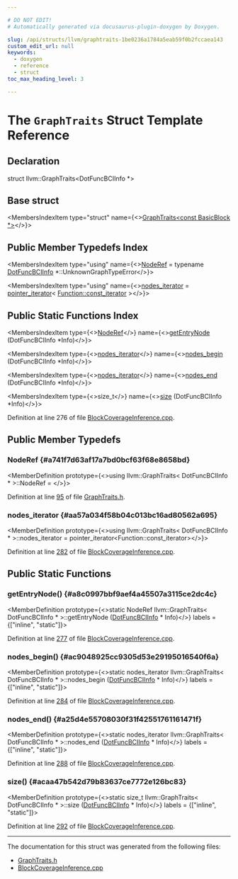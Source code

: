 ```yaml
---

# DO NOT EDIT!
# Automatically generated via docusaurus-plugin-doxygen by Doxygen.

slug: /api/structs/llvm/graphtraits-1be0236a1784a5eab59f0b2fccaea143
custom_edit_url: null
keywords:
  - doxygen
  - reference
  - struct
toc_max_heading_level: 3

---
```





# The `GraphTraits` Struct Template Reference

<DoxygenPage pluginConfig={pluginConfig}>



## Declaration

<CodeBlock>struct llvm::GraphTraits&lt;DotFuncBCIInfo &#42;&gt;</CodeBlock>

## Base struct

<MembersIndex>

<MembersIndexItem
  type="struct"
  name={<><a href="/docs/api/structs/llvm/graphtraits-9656629af6fba4d53ea66c8963d0c72b">GraphTraits&lt;const BasicBlock &#42;&gt;</a></>}>
</MembersIndexItem>

</MembersIndex>

## Public Member Typedefs Index

<MembersIndex>

<MembersIndexItem
  type="using"
  name={<><a href="/docs/api/structs/llvm/graphtraits/#a741f7d63af17a7bd0bcf63f68e8658bd">NodeRef</a> = typename <a href="/docs/api/classes/llvm/dotfuncbciinfo">DotFuncBCIInfo</a> &#42;::UnknownGraphTypeError</>}>
</MembersIndexItem>

<MembersIndexItem
  type="using"
  name={<><a href="#aa57a034f58b04c013bc16ad80562a695">nodes&#95;iterator</a> = <a href="/docs/api/classes/llvm/pointer-iterator">pointer&#95;iterator</a>&lt; <a href="/docs/api/classes/llvm/function/#a7e04cb9e3897c6b3b5ae22349695fa69">Function::const&#95;iterator</a> &gt;</>}>
</MembersIndexItem>

</MembersIndex>

## Public Static Functions Index

<MembersIndex>

<MembersIndexItem
  type={<><a href="/docs/api/structs/llvm/graphtraits/#a741f7d63af17a7bd0bcf63f68e8658bd">NodeRef</a></>}
  name={<><a href="#a8c0997bbf9aef4a45507a3115ce2dc4c">getEntryNode</a> (DotFuncBCIInfo &#42;Info)</>}>
</MembersIndexItem>

<MembersIndexItem
  type={<><a href="#aa57a034f58b04c013bc16ad80562a695">nodes&#95;iterator</a></>}
  name={<><a href="#ac9048925cc9305d53e29195016540f6a">nodes&#95;begin</a> (DotFuncBCIInfo &#42;Info)</>}>
</MembersIndexItem>

<MembersIndexItem
  type={<><a href="#aa57a034f58b04c013bc16ad80562a695">nodes&#95;iterator</a></>}
  name={<><a href="#a25d4e55708030f31f42551761161471f">nodes&#95;end</a> (DotFuncBCIInfo &#42;Info)</>}>
</MembersIndexItem>

<MembersIndexItem
  type={<>size&#95;t</>}
  name={<><a href="#acaa47b542d79b83637ce7772e126bc83">size</a> (DotFuncBCIInfo &#42;Info)</>}>
</MembersIndexItem>

</MembersIndex>


Definition at line 276 of file <a href="/docs/api/files/lib/lib/transforms/lib/transforms/instrumentation/blockcoverageinference-cpp">BlockCoverageInference.cpp</a>.

<SectionDefinition>

## Public Member Typedefs

### NodeRef {#a741f7d63af17a7bd0bcf63f68e8658bd}

<MemberDefinition
  prototype={<>using llvm::GraphTraits&lt; DotFuncBCIInfo &#42; &gt;::NodeRef = </>}>

Definition at line <a href="/docs/api/files/include/include/llvm/include/llvm/adt/graphtraits-h/#l00095">95</a> of file <a href="/docs/api/files/include/include/llvm/include/llvm/adt/graphtraits-h">GraphTraits.h</a>.
</MemberDefinition>

### nodes&#95;iterator {#aa57a034f58b04c013bc16ad80562a695}

<MemberDefinition
  prototype={<>using llvm::GraphTraits&lt; DotFuncBCIInfo &#42; &gt;::nodes&#95;iterator =  pointer&#95;iterator&lt;Function::const&#95;iterator&gt;</>}>

Definition at line <a href="/docs/api/files/lib/lib/transforms/lib/transforms/instrumentation/blockcoverageinference-cpp/#l00282">282</a> of file <a href="/docs/api/files/lib/lib/transforms/lib/transforms/instrumentation/blockcoverageinference-cpp">BlockCoverageInference.cpp</a>.
</MemberDefinition>

</SectionDefinition>

<SectionDefinition>

## Public Static Functions

### getEntryNode() {#a8c0997bbf9aef4a45507a3115ce2dc4c}

<MemberDefinition
  prototype={<>static NodeRef llvm::GraphTraits&lt; DotFuncBCIInfo &#42; &gt;::getEntryNode (<a href="/docs/api/classes/llvm/dotfuncbciinfo">DotFuncBCIInfo</a> &#42; Info)</>}
  labels = {["inline", "static"]}>

Definition at line <a href="/docs/api/files/lib/lib/transforms/lib/transforms/instrumentation/blockcoverageinference-cpp/#l00277">277</a> of file <a href="/docs/api/files/lib/lib/transforms/lib/transforms/instrumentation/blockcoverageinference-cpp">BlockCoverageInference.cpp</a>.
</MemberDefinition>

### nodes&#95;begin() {#ac9048925cc9305d53e29195016540f6a}

<MemberDefinition
  prototype={<>static nodes&#95;iterator llvm::GraphTraits&lt; DotFuncBCIInfo &#42; &gt;::nodes&#95;begin (<a href="/docs/api/classes/llvm/dotfuncbciinfo">DotFuncBCIInfo</a> &#42; Info)</>}
  labels = {["inline", "static"]}>

Definition at line <a href="/docs/api/files/lib/lib/transforms/lib/transforms/instrumentation/blockcoverageinference-cpp/#l00284">284</a> of file <a href="/docs/api/files/lib/lib/transforms/lib/transforms/instrumentation/blockcoverageinference-cpp">BlockCoverageInference.cpp</a>.
</MemberDefinition>

### nodes&#95;end() {#a25d4e55708030f31f42551761161471f}

<MemberDefinition
  prototype={<>static nodes&#95;iterator llvm::GraphTraits&lt; DotFuncBCIInfo &#42; &gt;::nodes&#95;end (<a href="/docs/api/classes/llvm/dotfuncbciinfo">DotFuncBCIInfo</a> &#42; Info)</>}
  labels = {["inline", "static"]}>

Definition at line <a href="/docs/api/files/lib/lib/transforms/lib/transforms/instrumentation/blockcoverageinference-cpp/#l00288">288</a> of file <a href="/docs/api/files/lib/lib/transforms/lib/transforms/instrumentation/blockcoverageinference-cpp">BlockCoverageInference.cpp</a>.
</MemberDefinition>

### size() {#acaa47b542d79b83637ce7772e126bc83}

<MemberDefinition
  prototype={<>static size&#95;t llvm::GraphTraits&lt; DotFuncBCIInfo &#42; &gt;::size (<a href="/docs/api/classes/llvm/dotfuncbciinfo">DotFuncBCIInfo</a> &#42; Info)</>}
  labels = {["inline", "static"]}>

Definition at line <a href="/docs/api/files/lib/lib/transforms/lib/transforms/instrumentation/blockcoverageinference-cpp/#l00292">292</a> of file <a href="/docs/api/files/lib/lib/transforms/lib/transforms/instrumentation/blockcoverageinference-cpp">BlockCoverageInference.cpp</a>.
</MemberDefinition>

</SectionDefinition>

<hr/>

The documentation for this struct was generated from the following files:

<ul>
<li><a href="/docs/api/files/include/include/llvm/include/llvm/adt/graphtraits-h">GraphTraits.h</a></li>
<li><a href="/docs/api/files/lib/lib/transforms/lib/transforms/instrumentation/blockcoverageinference-cpp">BlockCoverageInference.cpp</a></li>
</ul>

</DoxygenPage>
